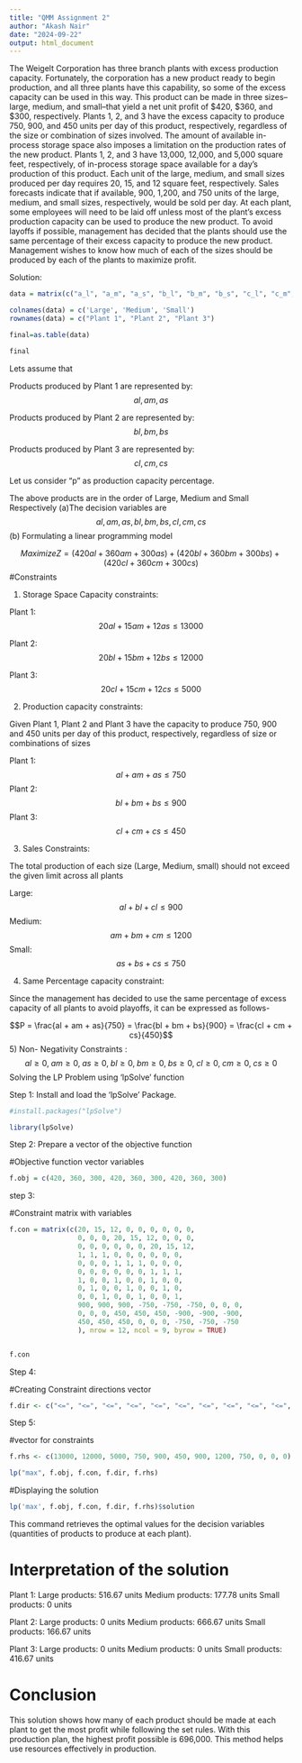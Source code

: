 ---
title: "QMM Assignment 2"
author: "Akash Nair"
date: "2024-09-22"
output: html_document
---
The Weigelt Corporation has three branch plants with excess production capacity. Fortunately,
the corporation has a new product ready to begin production, and all three plants have this
capability, so some of the excess capacity can be used in this way. This product can be made in
three sizes--large, medium, and small--that yield a net unit profit of $420, $360, and $300,
respectively. Plants 1, 2, and 3 have the excess capacity to produce 750, 900, and 450 units per
day of this product, respectively, regardless of the size or combination of sizes involved.
The amount of available in-process storage space also imposes a limitation on the production
rates of the new product. Plants 1, 2, and 3 have 13,000, 12,000, and 5,000 square feet,
respectively, of in-process storage space available for a day's production of this product. Each
unit of the large, medium, and small sizes produced per day requires 20, 15, and 12 square feet,
respectively.
Sales forecasts indicate that if available, 900, 1,200, and 750 units of the large, medium, and
small sizes, respectively, would be sold per day.
At each plant, some employees will need to be laid off unless most of the plant’s excess
production capacity can be used to produce the new product. To avoid layoffs if possible,
management has decided that the plants should use the same percentage of their excess capacity
to produce the new product.
Management wishes to know how much of each of the sizes should be produced by each of the
plants to maximize profit.

Solution:

```{r}
data = matrix(c("a_l", "a_m", "a_s", "b_l", "b_m", "b_s", "c_l", "c_m", "c_s"), ncol=3, byrow=TRUE)

colnames(data) = c('Large', 'Medium', 'Small')
rownames(data) = c("Plant 1", "Plant 2", "Plant 3")

final=as.table(data)

final
```
Lets assume that

Products produced by Plant 1 are represented by: 
$$al, am, as$$

Products produced by Plant 2 are represented by:
$$bl, bm, bs$$


Products produced by Plant 3 are represented by:
$$cl, cm, cs$$

Let us consider “p” as production capacity percentage.

The above products are in the order of Large, Medium and Small Respectively
(a)The decision variables are 
$$al, am, as, bl, bm, bs, cl, cm, cs$$ 
(b) Formulating a linear programming model

$$Maximize Z = (420al+ 360am+ 300as) + (420bl+ 360bm+ 300bs) + (420cl+ 360cm+ 300cs)$$
#Constraints

1) Storage Space Capacity constraints:

Plant 1: $$20al + 15am + 12as \le 13000$$

Plant 2: $$20bl + 15bm + 12bs \le 12000$$

Plant 3: $$20cl + 15cm + 12cs \le 5000$$

2) Production capacity constraints:

Given Plant 1, Plant 2 and Plant 3 have the capacity to produce 750, 900 and 450 units per day of this product, respectively, regardless of size or combinations of sizes

Plant 1: $$al + am + as \le 750$$
Plant 2: $$bl + bm + bs \le 900$$
Plant 3: $$cl + cm + cs \le 450$$

3) Sales Constraints:

The total production of each size (Large, Medium, small) should not exceed the given limit across all plants

Large:  $$al + bl + cl \le 900$$
Medium: $$am + bm + cm \le 1200$$
Small:  $$as + bs + cs \le 750$$

4) Same Percentage capacity constraint:

Since the management has decided to use the same percentage of excess capacity of all plants to avoid playoffs, it can be expressed as follows-

$$P = \frac{al + am + as}{750} = \frac{bl + bm + bs}{900} = \frac{cl + cm + cs}{450}$$
5) Non- Negativity Constraints : 
$$al \geq 0, \; am \geq 0, \; as \geq 0, \; bl \geq 0, \; bm \geq 0, \; bs \geq 0, \; cl \geq 0, \; cm \geq 0, \; cs \geq 0$$
Solving the LP Problem using ‘lpSolve’ function 


Step 1: Install and load the ‘lpSolve’ Package.


```{r}
#install.packages("lpSolve")
```
```{r}
library(lpSolve)
```

Step 2: Prepare a vector of the objective function

#Objective function vector variables
```{r}
f.obj = c(420, 360, 300, 420, 360, 300, 420, 360, 300)
```

step 3:

#Constraint matrix with variables
```{r}
f.con = matrix(c(20, 15, 12, 0, 0, 0, 0, 0, 0,
                 0, 0, 0, 20, 15, 12, 0, 0, 0,
                 0, 0, 0, 0, 0, 0, 20, 15, 12,
                 1, 1, 1, 0, 0, 0, 0, 0, 0,
                 0, 0, 0, 1, 1, 1, 0, 0, 0,
                 0, 0, 0, 0, 0, 0, 1, 1, 1,
                 1, 0, 0, 1, 0, 0, 1, 0, 0,
                 0, 1, 0, 0, 1, 0, 0, 1, 0,
                 0, 0, 1, 0, 0, 1, 0, 0, 1,
                 900, 900, 900, -750, -750, -750, 0, 0, 0,
                 0, 0, 0, 450, 450, 450, -900, -900, -900,
                 450, 450, 450, 0, 0, 0, -750, -750, -750
                 ), nrow = 12, ncol = 9, byrow = TRUE)


f.con

```

Step 4:

#Creating Constraint directions vector
```{r}
f.dir <- c("<=", "<=", "<=", "<=", "<=", "<=", "<=", "<=", "<=", "<=", "<=", "<=")
```

Step 5: 

#vector for constraints
```{r}
f.rhs <- c(13000, 12000, 5000, 750, 900, 450, 900, 1200, 750, 0, 0, 0)
```

```{r}
lp("max", f.obj, f.con, f.dir, f.rhs)

```

#Displaying the solution
```{r}
lp('max', f.obj, f.con, f.dir, f.rhs)$solution
```
This command retrieves the optimal values for the decision variables (quantities of products to produce at each plant).

# Interpretation of the solution

Plant 1:
Large products: 516.67 units
Medium products: 177.78 units
Small products: 0 units

Plant 2:
Large products: 0 units
Medium products: 666.67 units
Small products: 166.67 units

Plant 3:
Large products: 0 units
Medium products: 0 units
Small products: 416.67 units

# Conclusion
This solution shows how many of each product should be made at each plant to get the most profit while following the set rules. With this production plan, the highest profit possible is 696,000. This method helps use resources effectively in production.


